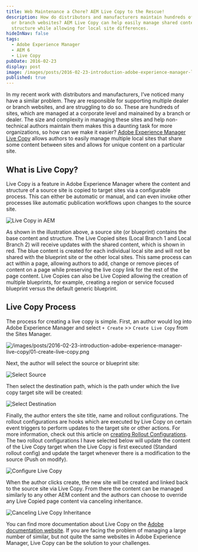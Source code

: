 ```yaml
---
title: Web Maintenance a Chore? AEM Live Copy to the Rescue!
description: How do distributors and manufacturers maintain hundreds of dealer
  or branch websites? AEM Live Copy can help easily manage shared content and
  structure while allowing for local site differences.
hideInNav: false
tags:
  - Adobe Experience Manager
  - AEM 6
  - Live Copy
pubDate: 2016-02-23
display: post
image: /images/posts/2016-02-23-introduction-adobe-experience-manager-live-copy/Live-Copy-in-AEM.jpg
published: true
---
```


In my recent work with distributors and manufacturers, I’ve noticed many have a similar problem. They are responsible for supporting multiple dealer or branch websites, and are struggling to do so. These are hundreds of sites, which are managed at a corporate level and mainained by a branch or dealer. The size and complexity in managing these sites and help non-technical authors maintain them makes this a daunting task for more organizations, so how can we make it easier? [Adobe Experience Manager](http://www.adobe.com/marketing-cloud/enterprise-content-management.html) [Live Copy](https://docs.adobe.com/docs/en/aem/6-1/administer/sites/msm.html) allows authors to easily manage multiple local sites that share some content between sites and allows for unique content on a particular site.

## What is Live Copy?

Live Copy is a feature in Adobe Experience Manager where the content and structure of a source site is copied to target sites via a configurable process. This can either be automatic or manual, and can even invoke other processes like automatic publication workflows upon changes to the source site.

![](/images/posts/2016-02-23-introduction-adobe-experience-manager-live-copy/Live-Copy-in-AEM.jpg "Live Copy in AEM") 

As shown in the illustration above, a source site (or blueprint) contains the base content and structure. The Live Copied sites (Local Branch 1 and Local Branch 2) will receive updates with the shared content, which is shown in red. The blue content is created for each individual local site and will not be shared with the blueprint site or the other local sites. This same process can act within a page, allowing authors to add, change or remove pieces of content on a page while preserving the live copy link for the rest of the page content. Live Copies can also be Live Copied allowing the creation of multiple blueprints, for example, creating a region or service focused blueprint versus the default generic blueprint.

## Live Copy Process

The process for creating a live copy is simple. First, an author would log into Adobe Experience Manager and select `+ Create` \>> `Create Live Copy` from the Sites Manager.

![/images/posts/2016-02-23-introduction-adobe-experience-manager-live-copy/01-create-live-copy.png](/images/posts/2016-02-23-introduction-adobe-experience-manager-live-copy/01-create-live-copy.png "Creating a Live Copy")

Next, the author will select the source or blueprint site:

![Select Source](/images/posts/2016-02-23-introduction-adobe-experience-manager-live-copy/02-select-source.png) 

Then select the destination path, which is the path under which the live copy target site will be created:

![Select Destination](/images/posts/2016-02-23-introduction-adobe-experience-manager-live-copy/03-select-destination.png) 

Finally, the author enters the site title, name and rollout configurations. The rollout configurations are hooks which are executed by Live Copy on certain event triggers to perform updates to the target site or other actions. For more information, check out this article on [creating Rollout Configurations](https://docs.adobe.com/docs/en/cq/5-6-1/developing/multi%5Fsite%5Fmanager%5Fdev.html). The two rollout configurations I have selected below will update the content of the Live Copy target when the Live Copy is first executed (Standard rollout config) and update the target whenever there is a modification to the source (Push on modify).

![Configure Live Copy](/images/posts/2016-02-23-introduction-adobe-experience-manager-live-copy/04-configure-livecopy.png)

When the author clicks create, the new site will be created and linked back to the source site via Live Copy. From there the content can be managed similarly to any other AEM content and the authors can choose to override any Live Copied page content via canceling inheritance.

![Canceling Live Copy Inheritance](/images/posts/2016-02-23-introduction-adobe-experience-manager-live-copy/05-override-inheritance.png)

You can find more documentation about Live Copy on the [Adobe documentation website](https://docs.adobe.com/docs/en/aem/6-1/administer/sites/msm.html). If you are facing the problem of managing a large number of similar, but not quite the same websites in Adobe Experience Manager, Live Copy can be the solution to your challenges.
